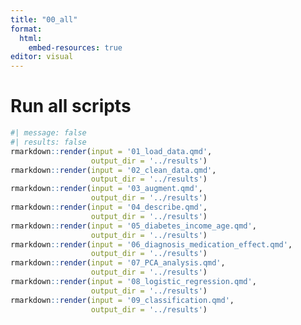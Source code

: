```yaml
---
title: "00_all"
format:
  html:
    embed-resources: true
editor: visual
---
```


# Run all scripts
```r
#| message: false
#| results: false
rmarkdown::render(input = '01_load_data.qmd',
                  output_dir = '../results')
rmarkdown::render(input = '02_clean_data.qmd',
                  output_dir = '../results')
rmarkdown::render(input = '03_augment.qmd',
                  output_dir = '../results')
rmarkdown::render(input = '04_describe.qmd',
                  output_dir = '../results')
rmarkdown::render(input = '05_diabetes_income_age.qmd',
                  output_dir = '../results')
rmarkdown::render(input = '06_diagnosis_medication_effect.qmd',
                  output_dir = '../results')
rmarkdown::render(input = '07_PCA_analysis.qmd',
                  output_dir = '../results')
rmarkdown::render(input = '08_logistic_regression.qmd',
                  output_dir = '../results')
rmarkdown::render(input = '09_classification.qmd',
                  output_dir = '../results')
                  
```
